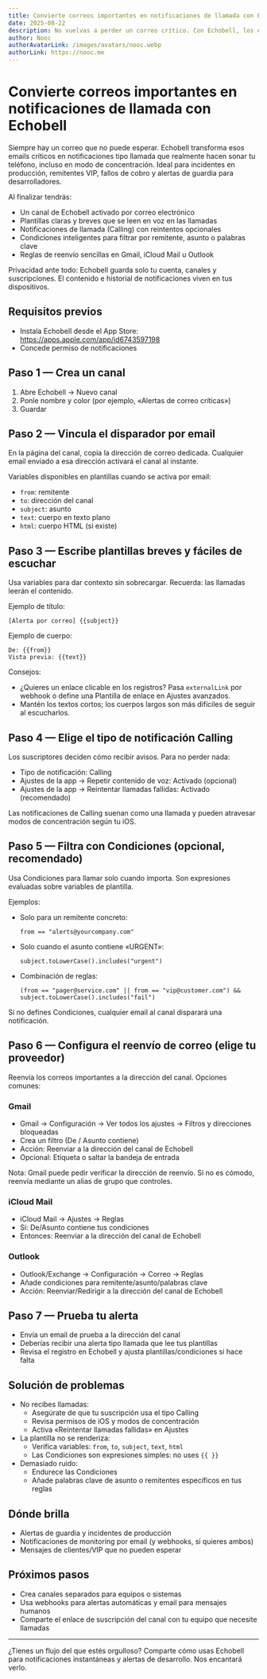 ```yaml
---
title: Convierte correos importantes en notificaciones de llamada con Echobell
date: 2025-08-22
description: No vuelvas a perder un correo crítico. Con Echobell, los emails urgentes se convierten en alertas tipo llamada y de alta prioridad. Crea un canal por email, añade plantillas y condiciones.
author: Nooc
authorAvatarLink: /images/avatars/nooc.webp
authorLink: https://nooc.me
---
```


# Convierte correos importantes en notificaciones de llamada con Echobell

Siempre hay un correo que no puede esperar. Echobell transforma esos emails críticos en notificaciones tipo llamada que realmente hacen sonar tu teléfono, incluso en modo de concentración. Ideal para incidentes en producción, remitentes VIP, fallos de cobro y alertas de guardia para desarrolladores.

Al finalizar tendrás:

- Un canal de Echobell activado por correo electrónico
- Plantillas claras y breves que se leen en voz en las llamadas
- Notificaciones de llamada (Calling) con reintentos opcionales
- Condiciones inteligentes para filtrar por remitente, asunto o palabras clave
- Reglas de reenvío sencillas en Gmail, iCloud Mail u Outlook

Privacidad ante todo: Echobell guarda solo tu cuenta, canales y suscripciones. El contenido e historial de notificaciones viven en tus dispositivos.

## Requisitos previos

- Instala Echobell desde el App Store: https://apps.apple.com/app/id6743597198
- Concede permiso de notificaciones

## Paso 1 — Crea un canal

1. Abre Echobell → Nuevo canal
2. Ponle nombre y color (por ejemplo, «Alertas de correo críticas»)
3. Guardar

## Paso 2 — Vincula el disparador por email

En la página del canal, copia la dirección de correo dedicada. Cualquier email enviado a esa dirección activará el canal al instante.

Variables disponibles en plantillas cuando se activa por email:

- `from`: remitente
- `to`: dirección del canal
- `subject`: asunto
- `text`: cuerpo en texto plano
- `html`: cuerpo HTML (si existe)

## Paso 3 — Escribe plantillas breves y fáciles de escuchar

Usa variables para dar contexto sin sobrecargar. Recuerda: las llamadas leerán el contenido.

Ejemplo de título:

```
[Alerta por correo] {{subject}}
```

Ejemplo de cuerpo:

```
De: {{from}}
Vista previa: {{text}}
```

Consejos:

- ¿Quieres un enlace clicable en los registros? Pasa `externalLink` por webhook o define una Plantilla de enlace en Ajustes avanzados.
- Mantén los textos cortos; los cuerpos largos son más difíciles de seguir al escucharlos.

## Paso 4 — Elige el tipo de notificación Calling

Los suscriptores deciden cómo recibir avisos. Para no perder nada:

- Tipo de notificación: Calling
- Ajustes de la app → Repetir contenido de voz: Activado (opcional)
- Ajustes de la app → Reintentar llamadas fallidas: Activado (recomendado)

Las notificaciones de Calling suenan como una llamada y pueden atravesar modos de concentración según tu iOS.

## Paso 5 — Filtra con Condiciones (opcional, recomendado)

Usa Condiciones para llamar solo cuando importa. Son expresiones evaluadas sobre variables de plantilla.

Ejemplos:

- Solo para un remitente concreto:
  ```
  from == "alerts@yourcompany.com"
  ```
- Solo cuando el asunto contiene «URGENT»:
  ```
  subject.toLowerCase().includes("urgent")
  ```
- Combinación de reglas:
  ```
  (from == "pager@service.com" || from == "vip@customer.com") && subject.toLowerCase().includes("fail")
  ```

Si no defines Condiciones, cualquier email al canal disparará una notificación.

## Paso 6 — Configura el reenvío de correo (elige tu proveedor)

Reenvía los correos importantes a la dirección del canal. Opciones comunes:

### Gmail

- Gmail → Configuración → Ver todos los ajustes → Filtros y direcciones bloqueadas
- Crea un filtro (De / Asunto contiene)
- Acción: Reenviar a la dirección del canal de Echobell
- Opcional: Etiqueta o saltar la bandeja de entrada

Nota: Gmail puede pedir verificar la dirección de reenvío. Si no es cómodo, reenvía mediante un alias de grupo que controles.

### iCloud Mail

- iCloud Mail → Ajustes → Reglas
- Si: De/Asunto contiene tus condiciones
- Entonces: Reenviar a la dirección del canal de Echobell

### Outlook

- Outlook/Exchange → Configuración → Correo → Reglas
- Añade condiciones para remitente/asunto/palabras clave
- Acción: Reenviar/Redirigir a la dirección del canal de Echobell

## Paso 7 — Prueba tu alerta

- Envía un email de prueba a la dirección del canal
- Deberías recibir una alerta tipo llamada que lee tus plantillas
- Revisa el registro en Echobell y ajusta plantillas/condiciones si hace falta

## Solución de problemas

- No recibes llamadas:
  - Asegúrate de que tu suscripción usa el tipo Calling
  - Revisa permisos de iOS y modos de concentración
  - Activa «Reintentar llamadas fallidas» en Ajustes
- La plantilla no se renderiza:
  - Verifica variables: `from`, `to`, `subject`, `text`, `html`
  - Las Condiciones son expresiones simples: no uses `{{ }}`
- Demasiado ruido:
  - Endurece las Condiciones
  - Añade palabras clave de asunto o remitentes específicos en tus reglas

## Dónde brilla

- Alertas de guardia y incidentes de producción
- Notificaciones de monitoring por email (y webhooks, si quieres ambos)
- Mensajes de clientes/VIP que no pueden esperar

## Próximos pasos

- Crea canales separados para equipos o sistemas
- Usa webhooks para alertas automáticas y email para mensajes humanos
- Comparte el enlace de suscripción del canal con tu equipo que necesite llamadas

---

¿Tienes un flujo del que estés orgulloso? Comparte cómo usas Echobell para notificaciones instantáneas y alertas de desarrollo. Nos encantará verlo.
